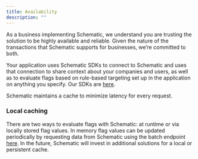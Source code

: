 ```yaml
---
title: Availability
description: ""
---
```


As a business implementing Schematic, we understand you are trusting the solution to be highly available and reliable. Given the nature of the transactions that Schematic supports for businesses, we’re committed to both. 

Your application uses Schematic SDKs to connect to Schematic and uses that connection to share context about your companies and users, as well as to evaluate flags based on rule-based targeting set up in the application on anything you specify. Our SDKs are [here](/introduction#sdks).

Schematic maintains a cache to minimize latency for every request.

### Local caching

There are two ways to evaluate flags with Schematic: at runtime or via locally stored flag values. In memory flag values can be updated periodically by requesting data from Schematic using the batch endpoint [here](/api-reference/features/list-flag-values). In the future, Schematic will invest in additional solutions for a local or persistent cache. 